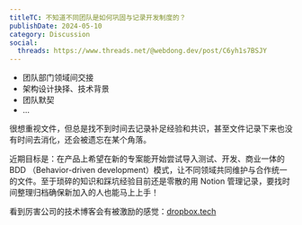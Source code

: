 ```yaml
---
titleTC: 不知道不同团队是如何巩固与记录开发制度的？
publishDate: 2024-05-10
category: Discussion
social:
  threads: https://www.threads.net/@webdong.dev/post/C6yh1s7BSJY
---
```


- 团队部门领域间交接
- 架构设计抉择、技术背景
- 团队默契
- ...

很想重视文件，但总是找不到时间去记录补足经验和共识，甚至文件记录下来也没有时间去消化，还会被遗忘在某个角落。

近期目标是：在产品上希望在新的专案能开始尝试导入测试、开发、商业一体的 BDD （Behavior-driven development）模式，让不同领域共同维护与合作统一的文件。至于琐碎的知识和踩坑经验目前还是零散的用 Notion 管理记录，要找时间整理归档确保新加入的人也能马上上手！

看到厉害公司的技术博客会有被激励的感觉：[dropbox.tech](https://dropbox.tech)
